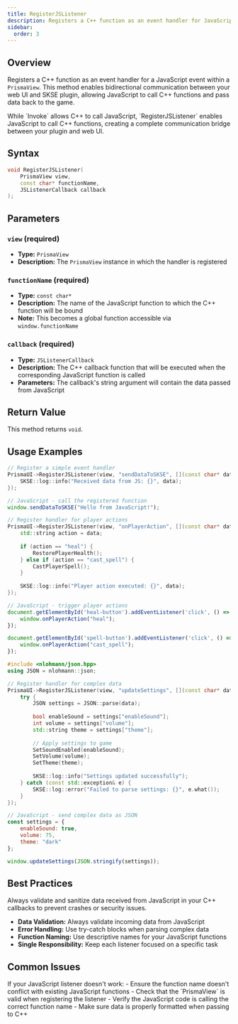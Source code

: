 ```yaml
---
title: RegisterJSListener
description: Registers a C++ function as an event handler for JavaScript events within a PrismaView
sidebar:
  order: 3
---
```



## Overview

Registers a C++ function as an event handler for a JavaScript event within a `PrismaView`. This method enables bidirectional communication between your web UI and SKSE plugin, allowing JavaScript to call C++ functions and pass data back to the game.

<Aside type="tip" title="Bidirectional Communication">
While `Invoke` allows C++ to call JavaScript, `RegisterJSListener` enables JavaScript to call C++ functions, creating a complete communication bridge between your plugin and web UI.
</Aside>

## Syntax

```cpp
void RegisterJSListener(
    PrismaView view, 
    const char* functionName, 
    JSListenerCallback callback
);
```

## Parameters

### `view` (required)
- **Type:** `PrismaView`
- **Description:** The `PrismaView` instance in which the handler is registered

### `functionName` (required)
- **Type:** `const char*`
- **Description:** The name of the JavaScript function to which the C++ function will be bound
- **Note:** This becomes a global function accessible via `window.functionName`

### `callback` (required)
- **Type:** `JSListenerCallback`
- **Description:** The C++ callback function that will be executed when the corresponding JavaScript function is called
- **Parameters:** The callback's string argument will contain the data passed from JavaScript

## Return Value

This method returns `void`.

## Usage Examples

<Tabs>
<TabItem label="Basic Event Handler">

```cpp
// Register a simple event handler
PrismaUI->RegisterJSListener(view, "sendDataToSKSE", [](const char* data) -> void {
    SKSE::log::info("Received data from JS: {}", data);
});
```

```js
// JavaScript - call the registered function
window.sendDataToSKSE("Hello from JavaScript!");
```

</TabItem>
<TabItem label="Player Action Handler">

```cpp
// Register handler for player actions
PrismaUI->RegisterJSListener(view, "onPlayerAction", [](const char* data) -> void {
    std::string action = data;
    
    if (action == "heal") {
        RestorePlayerHealth();
    } else if (action == "cast_spell") {
        CastPlayerSpell();
    }
    
    SKSE::log::info("Player action executed: {}", data);
});
```

```js
// JavaScript - trigger player actions
document.getElementById('heal-button').addEventListener('click', () => {
    window.onPlayerAction("heal");
});

document.getElementById('spell-button').addEventListener('click', () => {
    window.onPlayerAction("cast_spell");
});
```

</TabItem>
<TabItem label="JSON Data Exchange">

```cpp
#include <nlohmann/json.hpp>
using JSON = nlohmann::json;

// Register handler for complex data
PrismaUI->RegisterJSListener(view, "updateSettings", [](const char* data) -> void {
    try {
        JSON settings = JSON::parse(data);
        
        bool enableSound = settings["enableSound"];
        int volume = settings["volume"];
        std::string theme = settings["theme"];
        
        // Apply settings to game
        SetSoundEnabled(enableSound);
        SetVolume(volume);
        SetTheme(theme);
        
        SKSE::log::info("Settings updated successfully");
    } catch (const std::exception& e) {
        SKSE::log::error("Failed to parse settings: {}", e.what());
    }
});
```

```js
// JavaScript - send complex data as JSON
const settings = {
    enableSound: true,
    volume: 75,
    theme: "dark"
};

window.updateSettings(JSON.stringify(settings));
```

</TabItem>
</Tabs>

## Best Practices

<Aside type="tip" title="Error Handling">
Always validate and sanitize data received from JavaScript in your C++ callbacks to prevent crashes or security issues.
</Aside>

- **Data Validation:** Always validate incoming data from JavaScript
- **Error Handling:** Use try-catch blocks when parsing complex data
- **Function Naming:** Use descriptive names for your JavaScript functions
- **Single Responsibility:** Keep each listener focused on a specific task

## Common Issues

<Aside type="caution" title="Troubleshooting">
If your JavaScript listener doesn't work:
- Ensure the function name doesn't conflict with existing JavaScript functions
- Check that the `PrismaView` is valid when registering the listener
- Verify the JavaScript code is calling the correct function name
- Make sure data is properly formatted when passing to C++
</Aside>
